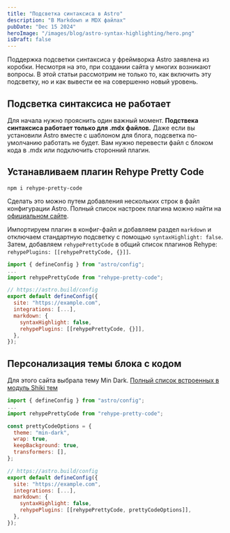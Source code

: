```yaml
---
title: "Подсветка синтаксиса в Astro"
description: "В Markdown и MDX файлах"
pubDate: "Dec 15 2024"
heroImage: "/images/blog/astro-syntax-highlighting/hero.png"
isDraft: false
---
```


Поддержка подсветки синтаксиса у фреймворка Astro заявлена из коробки. Несмотря на это, при создании сайта у многих возникают вопросы. В этой статьи рассмотрим не только то, как включить эту подсветку, но и как вывести ее на совершенно новый уровень.

## Подсветка синтаксиса не работает

Для начала нужно прояснить один важный момент. **Подствека синтаксиса работает только для .mdx файлов.** Даже если вы установили Astro вместе с шаблоном для блога, подсветка по-умолчанию работать не будет. Вам нужно перевести файл с блоком кода в .mdx или подключить сторонний плагин.

## Устанавливаем плагин Rehype Pretty Code

```shell title="Terminal"
npm i rehype-pretty-code
```

Сделать это можно путем добавления нескольких строк в файл конфигурации Astro. Полный список настроек плагина можно найти на [официальном сайте](https://rehype-pretty.pages.dev).

Импортируем плагин в конфиг-файл и добавляем раздел `markdown` и отключаем стандартную подсветку с помощью `syntaxHighlight: false`. Затем, добавляем `rehypePrettyCode` в общий список плагинов Rehype: `rehypePlugins: [[rehypePrettyCode, {}]]`.

```js title="astro.config.mjs" {3,9-12}
import { defineConfig } from "astro/config";
...
import rehypePrettyCode from "rehype-pretty-code";

// https://astro.build/config
export default defineConfig({
  site: "https://example.com",
  integrations: [...],
  markdown: {
    syntaxHighlight: false,
    rehypePlugins: [[rehypePrettyCode, {}]],
  },
});
```

## Персонализация темы блока с кодом

Для этого сайта выбрала тему Min Dark. [Полный список встроенных в модуль Shiki тем](https://shiki.style/themes)

```js showLineNumbers title="astro.config.mjs" {5-10,18}
import { defineConfig } from "astro/config";
...
import rehypePrettyCode from "rehype-pretty-code";

const prettyCodeOptions = {
  theme: "min-dark",
  wrap: true,
  keepBackground: true,
  transformers: [],
};

// https://astro.build/config
export default defineConfig({
  site: "https://example.com",
  integrations: [...],
  markdown: {
    syntaxHighlight: false,
    rehypePlugins: [[rehypePrettyCode, prettyCodeOptions]],
  },
});
```
